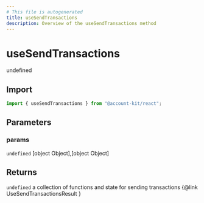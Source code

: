 ```yaml
---
# This file is autogenerated
title: useSendTransactions
description: Overview of the useSendTransactions method
---
```


# useSendTransactions

undefined

## Import

```ts
import { useSendTransactions } from "@account-kit/react";
```

## Parameters

### params

`undefined`
[object Object],[object Object]

## Returns

`undefined`
a collection of functions and state for sending transactions {@link UseSendTransactionsResult }
